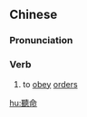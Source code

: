 {{also|听命}}
==Chinese==
{{zh-forms|s=听命}}

===Pronunciation===
{{zh-pron
|m=tìngmìng
|mn=thèng-bēng
|cat=v
}}

===Verb===
{{zh-verb}}

# to [[obey]] [[order]]s

[[hu:聽命]]